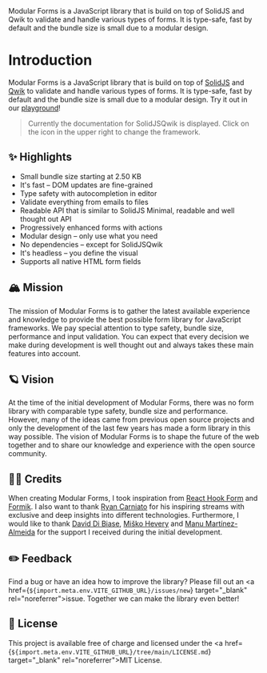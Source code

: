 
<Title>Introduction</Title>
<Description>
  Modular Forms is a JavaScript library that is build on top of SolidJS and Qwik
  to validate and handle various types of forms. It is type-safe, fast by
  default and the bundle size is small due to a modular design.
</Description>

# Introduction

Modular Forms is a JavaScript library that is build on top of <a href="https://www.solidjs.com/" target="_blank" rel="noreferrer">SolidJS</a> and <a href="https://qwik.builder.io/" target="_blank" rel="noreferrer">Qwik</a> to validate and handle various types of forms. It is type-safe, fast by default and the bundle size is small due to a modular design. Try it out in our <A href="/playground">playground</A>!

> Currently the documentation for <Solid>SolidJS</Solid><Qwik>Qwik</Qwik> is displayed. Click on the icon in the upper right to change the framework.

## ✨ Highlights

- Small bundle size starting at <Solid>2.5</Solid><Qwik>0</Qwik> KB
- It's fast – DOM updates are fine-grained
- Type safety with autocompletion in editor
- Validate everything from emails to files
- <Solid>Readable API that is similar to SolidJS</Solid>
  <Qwik>Minimal, readable and well thought out API</Qwik>
- Progressively enhanced forms with actions
- Modular design – only use what you need
- No dependencies – except for <Solid>SolidJS</Solid><Qwik>Qwik</Qwik>
- It's headless – you define the visual
- Supports all native HTML form fields

## 🏔 Mission

The mission of Modular Forms is to gather the latest available experience and knowledge to provide the best possible form library for JavaScript frameworks. We pay special attention to type safety, bundle size, performance and input validation. You can expect that every decision we make during development is well thought out and always takes these main features into account.

## 🪐 Vision

At the time of the initial development of Modular Forms, there was no form library with comparable type safety, bundle size and performance. However, many of the ideas came from previous open source projects and only the development of the last few years has made a form library in this way possible. The vision of Modular Forms is to shape the future of the web together and to share our knowledge and experience with the open source community.

## 🙌🏼 Credits

When creating Modular Forms, I took inspiration from <a href="https://react-hook-form.com/" target="_blank" rel="noreferrer">React Hook Form</a> and <a href="https://formik.org/" target="_blank" rel="noreferrer">Formik</a>. I also want to thank <a href="https://twitter.com/RyanCarniato" target="_blank" rel="noreferrer">Ryan Carniato</a> for his inspiring streams with exclusive and deep insights into different technologies. Furthermore, I would like to thank <a href="https://twitter.com/davedbase" target="_blank" rel="noreferrer">David Di Biase</a>, <a href="https://twitter.com/mhevery" target="_blank" rel="noreferrer">Miško Hevery</a> and <a href="https://twitter.com/manucorporat" target="_blank" rel="noreferrer">Manu Martínez-Almeida</a> for the support I received during the initial development.

## ✏️ Feedback

Find a bug or have an idea how to improve the library? Please fill out an <a href={`${import.meta.env.VITE_GITHUB_URL}/issues/new`} target="\_blank" rel="noreferrer">issue</a>. Together we can make the library even better!

## 🔑 License

This project is available free of charge and licensed under the <a href={`${import.meta.env.VITE_GITHUB_URL}/tree/main/LICENSE.md`} target="\_blank" rel="noreferrer">MIT License</a>.
